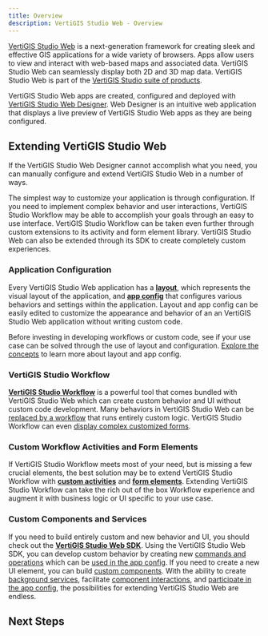 ```yaml
---
title: Overview
description: VertiGIS Studio Web - Overview
---
```



[VertiGIS Studio Web](https://www.vertigisstudio.com/products/vertigis-studio-web/) is a next-generation framework for creating sleek and effective GIS applications for a wide variety of browsers. Apps allow users to view and interact with web-based maps and associated data. VertiGIS Studio Web can seamlessly display both 2D and 3D map data. VertiGIS Studio Web is part of the [VertiGIS Studio suite of products](https://www.vertigisstudio.com/products/).

VertiGIS Studio Web apps are created, configured and deployed with [VertiGIS Studio Web Designer](https://apps.geocortex.com/webviewer/designer/). Web Designer is an intuitive web application that displays a live preview of VertiGIS Studio Web apps as they are being configured.

<DesignerCallout />

## Extending VertiGIS Studio Web

If the VertiGIS Studio Web Designer cannot accomplish what you need, you can manually configure and extend VertiGIS Studio Web in a number of ways.

The simplest way to customize your application is through configuration. If you need to implement complex behavior and user interactions, VertiGIS Studio Workflow may be able to accomplish your goals through an easy to use interface. VertiGIS Studio Workflow can be taken even further through custom extensions to its activity and form element library. VertiGIS Studio Web can also be extended through its SDK to create completely custom experiences.

<ExtensibilitySpectrum
    configLink="#application-configuration"
    workflowLink="#vertigis-studio-workflow"
    customWorkflowLink="#custom-workflow-activities-and-form-elements"
    customCodeLink="#custom-components-and-services"
/>

### Application Configuration

Every VertiGIS Studio Web application has a [**layout**](configuration-layout-getting-started.mdx), which represents the visual layout of the application, and [**app config**](configuration-app-config-getting-started.mdx) that configures various behaviors and settings within the application. Layout and app config can be easily edited to customize the appearance and behavior of an an VertiGIS Studio Web application without writing custom code.

Before investing in developing workflows or custom code, see if your use case can be solved through the use of layout and configuration. [Explore the concepts](key-concepts.mdx) to learn more about layout and app config.

### VertiGIS Studio Workflow

<!-- TODO - does VertiGIS Studio Workflow come bundled with VertiGIS Studio Web? -->

[**VertiGIS Studio Workflow**](https://docs.geocortex.com/workflow/) is a powerful tool that comes bundled with VertiGIS Studio Web which can create custom behavior and UI without custom code development. Many behaviors in VertiGIS Studio Web can be [replaced by a workflow](tutorial-change-default-map-click-behavior.mdx) that runs entirely custom logic. VertiGIS Studio Workflow can even [display complex customized forms](https://docs.geocortex.com/workflow/latest/help/Default.htm#wf5/help/forms.htm).

### Custom Workflow Activities and Form Elements

If VertiGIS Studio Workflow meets most of your need, but is missing a few crucial elements, the best solution may be to extend VertiGIS Studio Workflow with **[custom activities](tutorial-implement-custom-activity.mdx)** and **[form elements](tutorial-implement-custom-form-elements.mdx)**. Extending VertiGIS Studio Workflow can take the rich out of the box Workflow experience and augment it with business logic or UI specific to your use case.

### Custom Components and Services

If you need to build entirely custom and new behavior and UI, you should check out the [**VertiGIS Studio Web SDK**](sdk-overview.mdx). Using the VertiGIS Studio Web SDK, you can develop custom behavior by creating new [commands and operations](tutorial-implement-command-operation.mdx) which can be [used in the app config](configuration-commands-operations.mdx). If you need to create a new UI element, you can build [custom components](sdk-components-create.mdx). With the ability to create [background services](tutorial-service-dynamic-data.mdx), facilitate [component interactions](sdk-components-interactions.mdx), and [participate in the app config](tutorial-implement-component-participate-app-config.mdx), the possibilities for extending VertiGIS Studio Web are endless.

## Next Steps

<UseCaseContainer>
    <UseCaseCard
        title="Layout and App Config"
        description="Learn more about the layout and app config"
        link={useBaseUrl("docs/web/key-concepts")}
    />
    <UseCaseCard
        title="Running Workflows in VertiGIS Studio Web"
        description="Learn how to build and run a workflow in VertiGIS Studio Web"
        link="https://docs.geocortex.com/webviewer/latest/admin-help/Default.htm#gwv/add-a-workflow-to-an-app.htm"
    />
    <UseCaseCard
        title="Building Custom Workflow Activities"
        description="Learn how to build custom workflow activities for VertiGIS Studio Web"
        link={useBaseUrl(
            "docs/web/tutorial-implement-custom-activity"
        )}
    />
    <UseCaseCard
        title="VertiGIS Studio Web SDK"
        description="Develop custom commands and operations, components, and services using the VertiGIS Studio Web SDK"
        link={useBaseUrl("docs/web/sdk-overview")}
    />
</UseCaseContainer>
